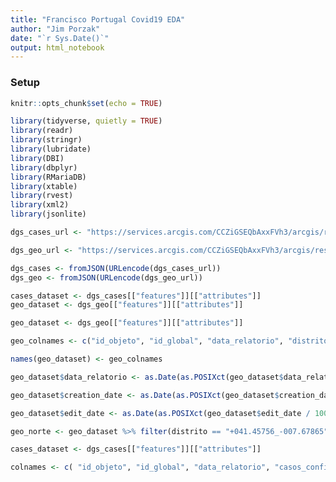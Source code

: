 ```yaml
---
title: "Francisco Portugal Covid19 EDA"
author: "Jim Porzak"
date: "`r Sys.Date()`"
output: html_notebook
---
```


### Setup

```r
knitr::opts_chunk$set(echo = TRUE)
```

```r
library(tidyverse, quietly = TRUE)
library(readr)
library(stringr)
library(lubridate)
library(DBI)
library(dbplyr)
library(RMariaDB)
library(xtable)
library(rvest)
library(xml2)
library(jsonlite)
```

```r
dgs_cases_url <- "https://services.arcgis.com/CCZiGSEQbAxxFVh3/arcgis/rest/services/COVID19Portugal_view/FeatureServer/0/query?f=json&where=1=1&returnGeometry=false&spatialRel=esriSpatialRelIntersects&outFields=*&orderByFields=datarelatorio asc&resultOffset=0&resultRecordCount=1000"

dgs_geo_url <- "https://services.arcgis.com/CCZiGSEQbAxxFVh3/arcgis/rest/services/COVID19Portugal_view/FeatureServer/1/query?f=json&where=1=1&returnGeometry=false&spatialRel=esriSpatialRelIntersects&outFields=*&orderByFields=dist_casosconf desc&resultOffset=0&resultRecordCount=1000"

dgs_cases <- fromJSON(URLencode(dgs_cases_url))
dgs_geo <- fromJSON(URLencode(dgs_geo_url))

cases_dataset <- dgs_cases[["features"]][["attributes"]]
geo_dataset <- dgs_geo[["features"]][["attributes"]]
```

```r
geo_dataset <- dgs_geo[["features"]][["attributes"]] 

geo_colnames <- c("id_objeto", "id_global", "data_relatorio", "distrito", "casos_confirmados", "n_obitos", "recuperados", "id_global_pai", "creation_date", "creator", "edit_date", "editor", "untimo_registo") 

names(geo_dataset) <- geo_colnames 

geo_dataset$data_relatorio <- as.Date(as.POSIXct(geo_dataset$data_relatorio / 1000, origin = "1960-01-01"))

geo_dataset$creation_date <- as.Date(as.POSIXct(geo_dataset$creation_date / 1000, origin = "1960-01-01"))

geo_dataset$edit_date <- as.Date(as.POSIXct(geo_dataset$edit_date / 1000, origin = "1960-01-01")) 

geo_norte <- geo_dataset %>% filter(distrito == "+041.45756_-007.67865") %>% distinct_at(vars(data_relatorio), .keep_all = TRUE) %>% arrange(data_relatorio) %>% mutate(id_objeto = seq(13, n()+13-1)) 

cases_dataset <- dgs_cases[["features"]][["attributes"]]

colnames <- c( "id_objeto", "id_global", "data_relatorio", "casos_confirmados", "n_obitos")
```

